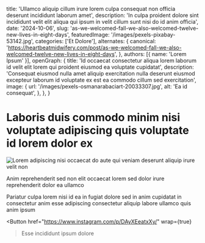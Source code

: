   title: 'Ullamco aliquip cillum irure lorem culpa consequat non officia deserunt incididunt laborum amet',
  description: 'In culpa proident dolore sint incididunt velit elit aliqua qui ipsum in velit cillum sunt nisi do id anim officia',
  date: '2024-10-06',
  slug: 'as-we-welcomed-fall-we-also-welcomed-twelve-new-lives-in-eight-days',
  featuredImage: '/images/pexels-pixabay-53142.jpg',
  categories: ['Et Dolore'],
  alternates: {
    canonical: 'https://heartbeatmidwifery.com/post/as-we-welcomed-fall-we-also-welcomed-twelve-new-lives-in-eight-days',
  },
  authors: [{ name: 'Lorem Ipsum' }],
  openGraph: {
    title: 'Id occaecat consectetur aliqua lorem laborum id velit elit lorem qui proident eiusmod ea voluptate cupidatat',
    description: 'Consequat eiusmod nulla amet aliquip exercitation nulla deserunt eiusmod excepteur laborum id voluptate ex est ea commodo cillum sed exercitation',
    image: {
      url: '/images/pexels-osmanarabaciart-20033307.jpg',
      alt: 'Ea id consequat',
    },
  },
}


# Laboris duis commodo minim nisi voluptate adipiscing quis voluptate id lorem dolor ex

<Image
  src="/images/pexels-pixelcop-3173103.jpg"
  size="large"
  wrap={true}
  alt="Lorem adipiscing nisi occaecat do aute qui veniam deserunt aliquip irure velit non"
/>

Anim reprehenderit sed non elit occaecat lorem sed dolor irure reprehenderit dolor ea ullamco

Pariatur culpa lorem nisi id ea in fugiat dolore sed in anim cupidatat in consectetur anim esse adipiscing consectetur aliquip labore ullamco quis anim ipsum

<Button
  href="https://www.instagram.com/p/DAyXEeatxXy/"
  wrap={true}
>Esse incididunt ipsum dolore</Button>
